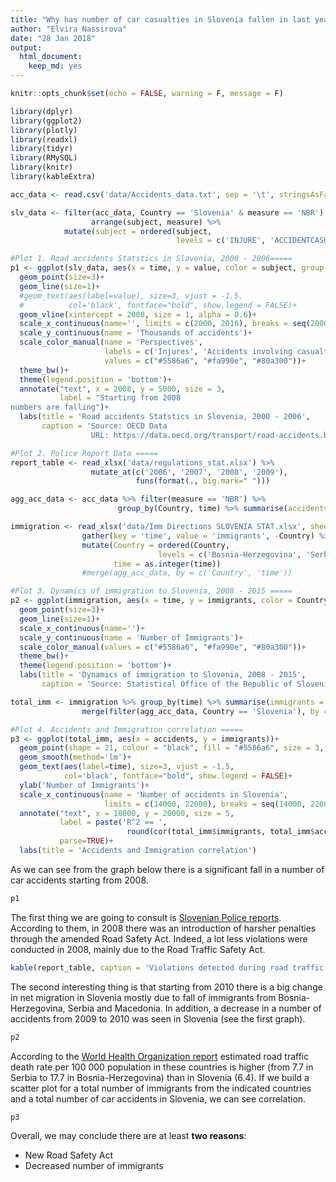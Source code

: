 ```yaml
---
title: "Why has number of car casualties in Slovenia fallen in last years?"
author: "Elvira Nassirova"
date: "28 Jan 2018"
output:
  html_document:
    keep_md: yes
---
```


```r
knitr::opts_chunk$set(echo = FALSE, warning = F, message = F)

library(dplyr)
library(ggplot2)
library(plotly)
library(readxl)
library(tidyr)
library(RMySQL)
library(knitr)
library(kableExtra)
```


```r

acc_data <- read.csv('data/Accidents_data.txt', sep = '\t', stringsAsFactors = F)

slv_data <- filter(acc_data, Country == 'Slovenia' & measure == 'NBR') %>% 
                  arrange(subject, measure) %>% 
            mutate(subject = ordered(subject, 
                                     levels = c('INJURE', 'ACCIDENTCASUAL', 'DEATH')))

#Plot 1. Road accidents Statstics in Slovenia, 2000 - 2006=====
p1 <- ggplot(slv_data, aes(x = time, y = value, color = subject, group = subject)) +
  geom_point(size=3)+
  geom_line(size=1)+
  #geom_text(aes(label=value), size=3, vjust = -1.5, 
  #          col='black', fontface="bold", show.legend = FALSE)+
  geom_vline(xintercept = 2008, size = 1, alpha = 0.6)+
  scale_x_continuous(name='', limits = c(2000, 2016), breaks = seq(2000, 2016, 2))+
  scale_y_continuous(name = 'Thousands of accidents')+
  scale_color_manual(name = 'Perspectives', 
                     labels = c('Injures', 'Accidents involving casualties', 'Deaths'),
                     values = c("#5586a6", "#fa990e", "#80a300"))+
  theme_bw()+
  theme(legend.position = 'bottom')+
  annotate("text", x = 2008, y = 5000, size = 3, 
           label = "Starting from 2008
numbers are falling")+
  labs(title = 'Road accidents Statstics in Slovenia, 2000 - 2006',
       caption = 'Source: OECD Data 
                  URL: https://data.oecd.org/transport/road-accidents.htm')

#Plot 2. Police Report Data =====
report_table <- read_xlsx('data/regulations_stat.xlsx') %>% 
                  mutate_at(c('2006', '2007', '2008', '2009'),
                            funs(format(., big.mark=" ")))

agg_acc_data <- acc_data %>% filter(measure == 'NBR') %>% 
                        group_by(Country, time) %>% summarise(accidents = sum(value))

immigration <- read_xlsx('data/Imm Directions SLOVENIA STAT.xlsx', sheet = 2) %>% 
                gather(key = 'time', value = 'immigrants', -Country) %>% 
                mutate(Country = ordered(Country, 
                                 levels = c('Bosnia-Herzegovina', 'Serbia', 'Macedonia')),
                       time = as.integer(time))
                #merge(agg_acc_data, by = c('Country', 'time'))

#Plot 3. Dynamics of immigration to Slovenia, 2008 - 2015 =====
p2 <- ggplot(immigration, aes(x = time, y = immigrants, color = Country, group = Country)) +
  geom_point(size=3)+
  geom_line(size=1)+
  scale_x_continuous(name='')+
  scale_y_continuous(name = 'Number of Immigrants')+
  scale_color_manual(values = c("#5586a6", "#fa990e", "#80a300"))+
  theme_bw()+
  theme(legend.position = 'bottom')+
  labs(title = 'Dynamics of immigration to Slovenia, 2008 - 2015',
       caption = 'Source: Statistical Office of the Republic of Slovenia')

total_imm <- immigration %>% group_by(time) %>% summarise(immigrants = sum(immigrants)) %>% 
                merge(filter(agg_acc_data, Country == 'Slovenia'), by = 'time')

#Plot 4. Accidents and Immigration correlation =====
p3 <- ggplot(total_imm, aes(x = accidents, y = immigrants))+
  geom_point(shape = 21, colour = "black", fill = "#5586a6", size = 3, stroke = 1.5)+
  geom_smooth(method='lm')+
  geom_text(aes(label=time), size=3, vjust = -1.5, 
            col='black', fontface="bold", show.legend = FALSE)+
  ylab('Number of Immigrants')+
  scale_x_continuous(name = 'Number of accidents in Slovenia', 
                     limits = c(14000, 22000), breaks = seq(14000, 22000, 2000))+
  annotate("text", x = 18000, y = 20000, size = 5, 
           label = paste('R^2 == ', 
                          round(cor(total_imm$immigrants, total_imm$accidents)^2, 2)),
           parse=TRUE)+
  labs(title = 'Accidents and Immigration correlation')
```

As we can see from the graph below there is a significant fall in a number of car accidents starting from 2008.

```r
p1
```

The first thing we are going to consult is [Slovenian Police reports](https://www.policija.si/eng/index.php/statistics). According to them, in 2008 there was an introduction of harsher penalties through the amended Road Safety Act. Indeed, a lot less violations were conducted in 2008, mainly due to the Road Traffic Safety Act.

```r
kable(report_table, caption = 'Violations detected during road traffic controls, 2006 - 2009', align = c('l', rep('r', 4)))
```

The second interesting thing is that starting from 2010 there is a big change in net migration in Slovenia mostly due to fall of immigrants from Bosnia-Herzegovina, Serbia and Macedonia. In addition, a decrease in a number of accidents from 2009 to 2010 was seen in Slovenia (see the first graph).

```r
p2
```

According to the [World Health Organization report](http://www.who.int/violence_injury_prevention/road_safety_status/2015/GSRRS2015_data/en/) estimated road traffic death rate per 100 000 population in these countries is higher (from 7.7 in Serbia to 17.7 in Bosnia-Herzegovina) than in Slovenia (6.4). If we build a scatter plot for a total number of immigrants from the indicated countries and a total number of car accidents in Slovenia, we can see correlation. 

```r
p3
```

Overall, we may conclude there are at least **two reasons**:

* New Road Safety Act
* Decreased number of immigrants
